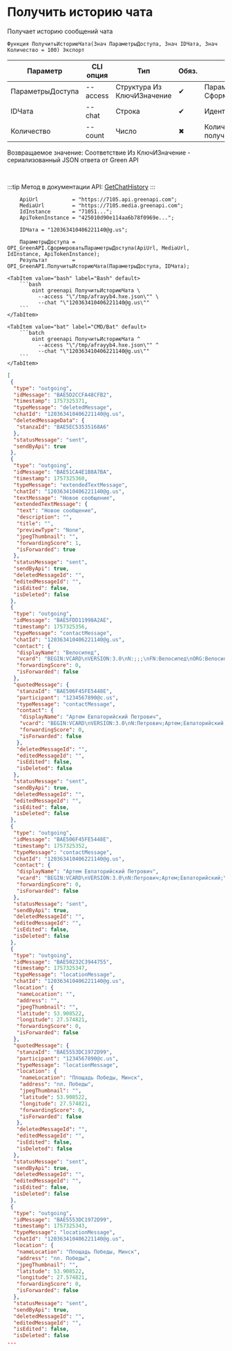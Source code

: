 ﻿---
sidebar_position: 1
description: Получить историю чата и другие функции для работы с Green API в Открытом пакете интеграций - бесплатной open-source библиотеке интеграций для 1С:Предприятие 8, OneScript и CLI
keywords: [1C, 1С, 1С:Предприятие, 1С:Предприятие 8.3, API, Интеграция, Сервисы, Обмен, OneScript, CLI, Green API]
---


# Получить историю чата
 Получает историю сообщений чата



`Функция ПолучитьИсториюЧата(Знач ПараметрыДоступа, Знач IDЧата, Знач Количество = 100) Экспорт`

  | Параметр | CLI опция | Тип | Обяз. | Назначение |
  |-|-|-|-|-|
  | ПараметрыДоступа | --access | Структура Из КлючИЗначение | &#x2714; | Параметры доступа. См. СформироватьПараметрыДоступа |
  | IDЧата | --chat | Строка | &#x2714; | Идентификатор чата |
  | Количество | --count | Число | &#x2716; | Количество сообщений для получения |

  
  Возвращаемое значение:   Соответствие Из КлючИЗначение - сериализованный JSON ответа от Green API

<br/>

:::tip
Метод в документации API: [GetChatHistory](https://green-api.com/docs/api/journals/GetChatHistory/)
:::
<br/>



```bsl title="Пример использования для 1С:Предприятие/OneScript"
    ApiUrl           = "https://7105.api.greenapi.com";
    MediaUrl         = "https://7105.media.greenapi.com";
    IdInstance       = "71051...";
    ApiTokenInstance = "425010d90e114aa6b78f0969e...";

    IDЧата = "120363410406221140@g.us";

    ПараметрыДоступа = OPI_GreenAPI.СформироватьПараметрыДоступа(ApiUrl, MediaUrl, IdInstance, ApiTokenInstance);
    Результат        = OPI_GreenAPI.ПолучитьИсториюЧата(ПараметрыДоступа, IDЧата);
```
    

 <Tabs>
  
    <TabItem value="bash" label="Bash" default>
        ```bash
            oint greenapi ПолучитьИсториюЧата \
              --access "\"/tmp/afrayyb4.hxe.json\"" \
              --chat "\"120363410406221140@g.us\""
        ```
    </TabItem>
  
    <TabItem value="bat" label="CMD/Bat" default>
        ```batch
            oint greenapi ПолучитьИсториюЧата ^
              --access "\"/tmp/afrayyb4.hxe.json\"" ^
              --chat "\"120363410406221140@g.us\""
        ```
    </TabItem>
</Tabs>


```json title="Результат"
[
 {
  "type": "outgoing",
  "idMessage": "BAE5D2CCFA48CFB2",
  "timestamp": 1757325371,
  "typeMessage": "deletedMessage",
  "chatId": "120363410406221140@g.us",
  "deletedMessageData": {
   "stanzaId": "BAE5EC53535168A6"
  },
  "statusMessage": "sent",
  "sendByApi": true
 },
 {
  "type": "outgoing",
  "idMessage": "BAE51CA4E1B8A7BA",
  "timestamp": 1757325360,
  "typeMessage": "extendedTextMessage",
  "chatId": "120363410406221140@g.us",
  "textMessage": "Новое сообщение",
  "extendedTextMessage": {
   "text": "Новое сообщение",
   "description": "",
   "title": "",
   "previewType": "None",
   "jpegThumbnail": "",
   "forwardingScore": 1,
   "isForwarded": true
  },
  "statusMessage": "sent",
  "sendByApi": true,
  "deletedMessageId": "",
  "editedMessageId": "",
  "isEdited": false,
  "isDeleted": false
 },
 {
  "type": "outgoing",
  "idMessage": "BAE5FDD11998A2AE",
  "timestamp": 1757325356,
  "typeMessage": "contactMessage",
  "chatId": "120363410406221140@g.us",
  "contact": {
   "displayName": "Велосипед",
   "vcard": "BEGIN:VCARD\nVERSION:3.0\nN:;;;\nFN:Велосипед\nORG:Велосипед\nTEL;type=CELL;type=VOICE;waid=79001234568:+79001234568\nEND:VCARD",
   "forwardingScore": 0,
   "isForwarded": false
  },
  "quotedMessage": {
   "stanzaId": "BAE506F45FE5448E",
   "participant": "1234567890@c.us",
   "typeMessage": "contactMessage",
   "contact": {
    "displayName": "Артем Евпаторийский Петрович",
    "vcard": "BEGIN:VCARD\nVERSION:3.0\nN:Петрович;Артем;Евпаторийский;\nFN:Артем Евпаторийский Петрович\nORG:Велосипед\nTEL;type=CELL;type=VOICE;waid=79001234568:+79001234568\nEND:VCARD",
    "forwardingScore": 0,
    "isForwarded": false
   },
   "deletedMessageId": "",
   "editedMessageId": "",
   "isEdited": false,
   "isDeleted": false
  },
  "statusMessage": "sent",
  "sendByApi": true,
  "deletedMessageId": "",
  "editedMessageId": "",
  "isEdited": false,
  "isDeleted": false
 },
 {
  "type": "outgoing",
  "idMessage": "BAE506F45FE5448E",
  "timestamp": 1757325352,
  "typeMessage": "contactMessage",
  "chatId": "120363410406221140@g.us",
  "contact": {
   "displayName": "Артем Евпаторийский Петрович",
   "vcard": "BEGIN:VCARD\nVERSION:3.0\nN:Петрович;Артем;Евпаторийский;\nFN:Артем Евпаторийский Петрович\nORG:Велосипед\nTEL;type=CELL;type=VOICE;waid=79001234568:+79001234568\nEND:VCARD",
   "forwardingScore": 0,
   "isForwarded": false
  },
  "statusMessage": "sent",
  "sendByApi": true,
  "deletedMessageId": "",
  "editedMessageId": "",
  "isEdited": false,
  "isDeleted": false
 },
 {
  "type": "outgoing",
  "idMessage": "BAE50232C3944755",
  "timestamp": 1757325347,
  "typeMessage": "locationMessage",
  "chatId": "120363410406221140@g.us",
  "location": {
   "nameLocation": "",
   "address": "",
   "jpegThumbnail": "",
   "latitude": 53.908522,
   "longitude": 27.574821,
   "forwardingScore": 0,
   "isForwarded": false
  },
  "quotedMessage": {
   "stanzaId": "BAE5553DC1972D99",
   "participant": "1234567890@c.us",
   "typeMessage": "locationMessage",
   "location": {
    "nameLocation": "Площадь Победы, Минск",
    "address": "пл. Победы",
    "jpegThumbnail": "",
    "latitude": 53.908522,
    "longitude": 27.574821,
    "forwardingScore": 0,
    "isForwarded": false
   },
   "deletedMessageId": "",
   "editedMessageId": "",
   "isEdited": false,
   "isDeleted": false
  },
  "statusMessage": "sent",
  "sendByApi": true,
  "deletedMessageId": "",
  "editedMessageId": "",
  "isEdited": false,
  "isDeleted": false
 },
 {
  "type": "outgoing",
  "idMessage": "BAE5553DC1972D99",
  "timestamp": 1757325343,
  "typeMessage": "locationMessage",
  "chatId": "120363410406221140@g.us",
  "location": {
   "nameLocation": "Площадь Победы, Минск",
   "address": "пл. Победы",
   "jpegThumbnail": "",
   "latitude": 53.908522,
   "longitude": 27.574821,
   "forwardingScore": 0,
   "isForwarded": false
  },
  "statusMessage": "sent",
  "sendByApi": true,
  "deletedMessageId": "",
  "editedMessageId": "",
  "isEdited": false,
  "isDeleted": false
...
```
